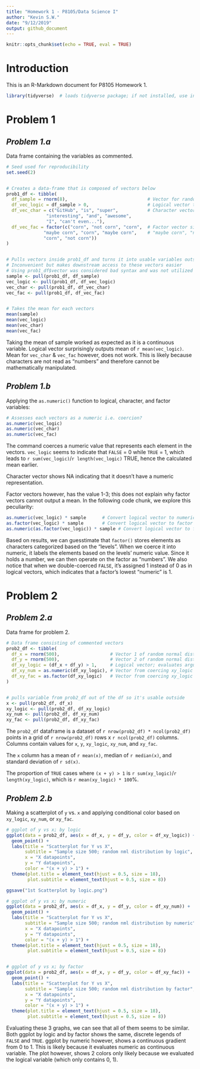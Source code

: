 ```yaml
---
title: "Homework 1 - P8105/Data Science I"
author: "Kevin S.W."
date: "9/12/2019"
output: github_document
---
```


```r

knitr::opts_chunk$set(echo = TRUE, eval = TRUE)

```

# **Introduction**
This is an R-Markdown document for P8105 Homework 1.

```r

library(tidyverse)  # loads tidyverse package; if not installed, use install(tidyverse) prior

```

# Problem 1
## *Problem 1.a*
Data frame containing the variables as commented. 

```r

# Seed used for reproducibility
set.seed(2)


# Creates a data-frame that is composed of vectors below
prob1_df <- tibble(
  df_sample = rnorm(8),                              # Vector for random normal-distributed sample of size 8
  df_vec_logic = df_sample > 0,                      # Logical vector that evaluates if elements in sample > 0
  df_vec_char = c("GitHub", "is", "super",           # Character vector with 8 variables ("length == 8")
               "interesting", "and", "awesome", 
               "I", "can't even..."),
  df_vec_fac = factor(c("corn", "not corn", "corn",  # Factor vector size 8 with 3 levels: "corn", 
              "maybe corn", "corn", "maybe corn",    # "maybe corn", "not corn"
              "corn", "not corn"))
)


# Pulls vectors inside prob1_df and turns it into usable variables outside
# Inconvenient but makes downstream access to these vectors easier
# Using prob1_df$vector was considered bad syntax and was not utilized
sample <- pull(prob1_df, df_sample)
vec_logic <- pull(prob1_df, df_vec_logic)
vec_char <- pull(prob1_df, df_vec_char)
vec_fac <- pull(prob1_df, df_vec_fac)


# Takes the mean for each vectors
mean(sample)
mean(vec_logic)
mean(vec_char)
mean(vec_fac)

```

Taking the mean of sample worked as expected as it is a continuous variable. Logical vector surprisingly outputs mean of `r mean(vec_logic)`. Mean for `vec_char` & `vec_fac` however, does not work. This is likely because characters are not read as "numbers" and therefore cannot be mathematically manipulated. 

## *Problem 1.b*
Applying the `as.numeric()` function to logical, character, and factor variables:

```r

# Assesses each vectors as a numeric i.e. coercion?
as.numeric(vec_logic)
as.numeric(vec_char)
as.numeric(vec_fac)

```

The command coerces a numeric value that represents each element in the vectors. `vec_logic` seems to indicate that `FALSE` = 0 while `TRUE` = 1, which leads to `r sum(vec_logic)`/`r length(vec_logic)` TRUE, hence the calculated mean earlier.

Character vector shows NA indicating that it doesn't have a numeric representation. 

Factor vectors however, has the value 1-3; this does not explain why factor vectors cannot output a mean. In the following code chunk, we explore this peculiarity:

```r

as.numeric(vec_logic) * sample      # Convert logical vector to numeric then multiplied with sample
as.factor(vec_logic) * sample       # Convert logical vector to factor then multiplied with sample
as.numeric(as.factor(vec_logic)) * sample # Convert logical vector to factor then numeric then multiplied                                                       with sample

```

Based on results, we can guesstimate that `factor()` stores elements as characters categorized based on the "levels". When we coerce it into numeric, it labels the elements based on the levels' numeric value. Since it holds a number, we can then operate on the factor as "numbers". We also notice that when we double-coerced `FALSE`, it's assigned 1 instead of 0 as in logical vectors, which indicates that a factor's lowest "numeric" is 1. 

# Problem 2
## *Problem 2.a*
Data frame for problem 2. 

```r

# Data frame consisting of commented vectors
prob2_df <- tibble(
  df_x = rnorm(500),                   # Vector 1 of random normal distribution sample; size 500 
  df_y = rnorm(500),                   # Vector 2 of random normal distribution sample; size 500 
  df_xy_logic = (df_x + df_y) > 1,     # Logical vector; evaluates argument: x + y > 1
  df_xy_num = as.numeric(df_xy_logic), # Vector from coercing xy_logic to a numeric vector
  df_xy_fac = as.factor(df_xy_logic)   # Vector from coercing xy_logic to a factor vector
)


# pulls variable from prob2_df out of the df so it's usable outside
x <- pull(prob2_df, df_x)
xy_logic <- pull(prob2_df, df_xy_logic)
xy_num <- pull(prob2_df, df_xy_num)
xy_fac <- pull(prob2_df, df_xy_fac)

```

The `prob2_df` dataframe is a dataset of `r nrow(prob2_df) * ncol(prob2_df)` points in a grid of `r nrow(prob2_df)` rows x `r ncol(prob2_df)` columns. Columns contain values for `x`, `y`, `xy_logic`, `xy_num`, and `xy_fac`. 

The `x` column has a mean of `r mean(x)`, median of `r median(x)`, and standard deviation of `r sd(x)`.

The proportion of `TRUE` cases where `(x + y) > 1` is `r sum(xy_logic)`/`r length(xy_logic)`, which is `r mean(xy_logic) * 100`%.

## *Problem 2.b*
Making a scatterplot of `y` vs. `x` and applying conditional color based on `xy_logic`, `xy_num`, or `xy_fac`.

```r

# ggplot of y vs x; by logic
ggplot(data = prob2_df, aes(x = df_x, y = df_y, color = df_xy_logic)) + 
  geom_point() +
  labs(title = "Scatterplot for Y vs X", 
       subtitle = "Sample size 500; random nml distribution by logic",
       x = "X datapoints",
       y = "Y datapoints",
       color = "(x + y) > 1") +
  theme(plot.title = element_text(hjust = 0.5, size = 18),
        plot.subtitle = element_text(hjust = 0.5, size = 8))

ggsave("1st Scatterplot by logic.png")

# ggplot of y vs x; by numeric
ggplot(data = prob2_df, aes(x = df_x, y = df_y, color = df_xy_num)) +
  geom_point() +
  labs(title = "Scatterplot for Y vs X", 
       subtitle = "Sample size 500; random nml distribution by numeric",
       x = "X datapoints",
       y = "Y datapoints",
       color = "(x + y) > 1") +
  theme(plot.title = element_text(hjust = 0.5, size = 18),
        plot.subtitle = element_text(hjust = 0.5, size = 8))


# ggplot of y vs x; by factor
ggplot(data = prob2_df, aes(x = df_x, y = df_y, color = df_xy_fac)) +
  geom_point() +
  labs(title = "Scatterplot for Y vs X", 
       subtitle = "Sample size 500; random nml distribution by factor",
       x = "X datapoints",
       y = "Y datapoints",
       color = "(x + y) > 1") +
  theme(plot.title = element_text(hjust = 0.5, size = 18),
        plot.subtitle = element_text(hjust = 0.5, size = 8))


```

Evaluating these 3 graphs, we can see that all of them seems to be similar. Both ggplot by logic and by factor shows the same, discrete legends of `FALSE` and `TRUE`. ggplot by numeric however, shows a continuous gradient from 0 to 1. This is likely because it evaluates numeric as continuous variable. The plot however, shows 2 colors only likely because we evaluated the logical variable (which only contains 0, 1). 